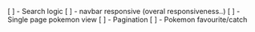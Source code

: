 [ ] - Search logic
[ ] - navbar responsive (overal responsiveness..)
[ ] - Single page pokemon view
[ ] - Pagination
[ ] - Pokemon favourite/catch
